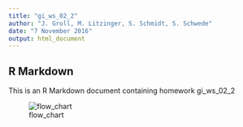 ```yaml
---
title: "gi_ws_02_2"
author: "J. Groll, M. Litzinger, S. Schmidt, S. Schwede"
date: "7 November 2016"
output: html_document
---
```



## R Markdown

This is an R Markdown document containing homework gi_ws_02_2

![flow_chart](D:\Dokumente/Studium/Master_Marburg/Semester_1/Advanced_GIS/gi_ws_02_1/Folie1.JPG)